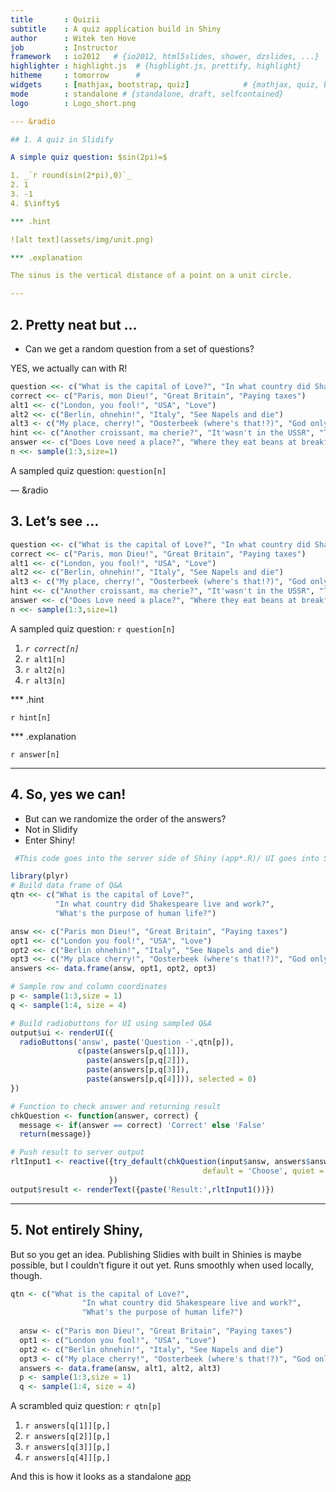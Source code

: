 ```yaml
---
title       : Quizii
subtitle    : A quiz application build in Shiny
author      : Witek ten Hove
job         : Instructor
framework   : io2012   # {io2012, html5slides, shower, dzslides, ...}
highlighter : highlight.js  # {highlight.js, prettify, highlight}
hitheme     : tomorrow      # 
widgets     : [mathjax, bootstrap, quiz]            # {mathjax, quiz, bootstrap}
mode        : standalone # {standalone, draft, selfcontained}
logo        : Logo_short.png

--- &radio

## 1. A quiz in Slidify

A simple quiz question: $sin(2pi)=$

1. _`r round(sin(2*pi),0)`_
2. 1
3. -1
4. $\infty$

*** .hint

![alt text](assets/img/unit.png)

*** .explanation

The sinus is the vertical distance of a point on a unit circle.

---
```


## 2. Pretty neat but ...


* Can we get a random question from a set of questions?

YES, we actually can with R!

```r

question <<- c("What is the capital of Love?", "In what country did Shakespeare live and work?", "What's the purpose of human life?")
correct <<- c("Paris, mon Dieu!", "Great Britain", "Paying taxes")
alt1 <<- c("London, you fool!", "USA", "Love")
alt2 <<- c("Berlin, ohnehin!", "Italy", "See Napels and die")
alt3 <- c("My place, cherry!", "Oosterbeek (where's that!?)", "God only knows!")
hint <<- c("Another croissant, ma cherie?", "It'wasn't in the USSR", "This hint costs you 100$ incl. VAT")
answer <<- c("Does Love need a place?", "Where they eat beans at breakfast", "Ask your local tax authority")
n <<- sample(1:3,size=1)
```
A sampled quiz question: `question[n]`



--- &radio

## 3. Let's see ...

```r

question <<- c("What is the capital of Love?", "In what country did Shakespeare live and work?", "What's the purpose of human life?")
correct <<- c("Paris, mon Dieu!", "Great Britain", "Paying taxes")
alt1 <<- c("London, you fool!", "USA", "Love")
alt2 <<- c("Berlin, ohnehin!", "Italy", "See Napels and die")
alt3 <- c("My place, cherry!", "Oosterbeek (where's that!?)", "God only knows!")
hint <<- c("Another croissant, ma cherie?", "It'wasn't in the USSR", "This hint costs you 100$ incl. VAT")
answer <<- c("Does Love need a place?", "Where they eat beans at breakfast", "Ask your local tax authority")
n <<- sample(1:3,size=1)
```
A sampled quiz question: `r question[n]`

1. _`r correct[n]`_
2. `r alt1[n]`
3. `r alt2[n]`
4. `r alt3[n]`

*** .hint

`r hint[n]`

*** .explanation

`r answer[n]`

---

## 4. So, yes we can!

* But can we randomize the order of the answers?
* Not in Slidify
* Enter Shiny!

```r
 #This code goes into the server side of Shiny (app*.R)/ UI goes into Slide

library(plyr)
# Build data frame of Q&A
qtn <<- c("What is the capital of Love?",
          "In what country did Shakespeare live and work?",
          "What's the purpose of human life?")

answ <<- c("Paris mon Dieu!", "Great Britain", "Paying taxes")
opt1 <<- c("London you fool!", "USA", "Love")
opt2 <<- c("Berlin ohnehin!", "Italy", "See Napels and die")
opt3 <<- c("My place cherry!", "Oosterbeek (where's that!?)", "God only knows!")
answers <<- data.frame(answ, opt1, opt2, opt3)  

# Sample row and column coordinates
p <- sample(1:3,size = 1)
q <- sample(1:4, size = 4)

# Build radiobuttons for UI using sampled Q&A
output$ui <- renderUI({
  radioButtons('answ', paste('Question -',qtn[p]),
               c(paste(answers[p,q[1]]),
                 paste(answers[p,q[2]]),
                 paste(answers[p,q[3]]),
                 paste(answers[p,q[4]])), selected = 0)
})

# Function to check answer and returning result
chkQuestion <- function(answer, correct) {
  message <- if(answer == correct) 'Correct' else 'False'
  return(message)}

# Push result to server output
rltInput1 <- reactive({try_default(chkQuestion(input$answ, answers$answ[p]),
                                           default = 'Choose', quiet = TRUE)
                      })
output$result <- renderText({paste('Result:',rltInput1())})
```

---

## 5. Not entirely Shiny,

But so you get an idea. Publishing Slidies with built in Shinies is maybe possible, but I couldn't figure it out yet. Runs smoothly when used locally, though.


```r
qtn <- c("What is the capital of Love?",
                "In what country did Shakespeare live and work?",
                "What's the purpose of human life?")
  
  answ <- c("Paris mon Dieu!", "Great Britain", "Paying taxes")
  opt1 <- c("London you fool!", "USA", "Love")
  opt2 <- c("Berlin ohnehin!", "Italy", "See Napels and die")
  opt3 <- c("My place cherry!", "Oosterbeek (where's that!?)", "God only knows!")
  answers <- data.frame(answ, alt1, alt2, alt3)             
  p <- sample(1:3,size = 1)
  q <- sample(1:4, size = 4)
```

A scrambled quiz question: `r qtn[p]`

1. `r answers[q[1]][p,]`
2. `r answers[q[2]][p,]`
3. `r answers[q[3]][p,]`
4. `r answers[q[4]][p,]`

And this is how it looks as a standalone [app](https://tenhove.shinyapps.io/Quizii)
